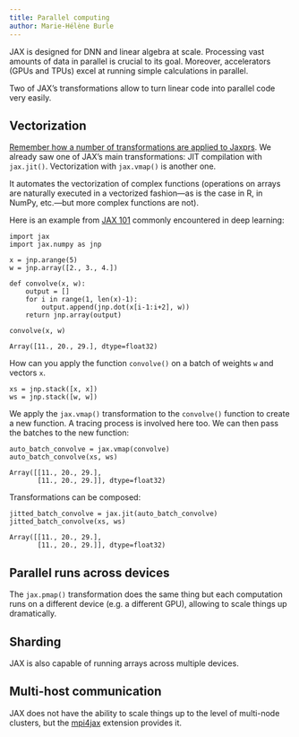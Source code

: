 ```yaml
---
title: Parallel computing
author: Marie-Hélène Burle
---
```


:::{.def}

JAX is designed for DNN and linear algebra at scale. Processing vast amounts of data in parallel is crucial to its goal. Moreover, accelerators (GPUs and TPUs) excel at running simple calculations in parallel.

Two of JAX's transformations allow to turn linear code into parallel code very easily.

:::

## Vectorization

<!-- multithreading -->

[Remember how a number of transformations are applied to Jaxprs](https://mint.westdri.ca/ai/jx_map#map). We already saw one of JAX's main transformations: JIT compilation with `jax.jit()`. Vectorization with `jax.vmap()` is another one.

It automates the vectorization of complex functions (operations on arrays are naturally executed in a vectorized fashion—as is the case in R, in NumPy, etc.—but more complex functions are not).

Here is an example from [JAX 101](https://jax.readthedocs.io/en/latest/jax-101/index.html) commonly encountered in deep learning:

```.python
import jax
import jax.numpy as jnp

x = jnp.arange(5)
w = jnp.array([2., 3., 4.])

def convolve(x, w):
    output = []
    for i in range(1, len(x)-1):
        output.append(jnp.dot(x[i-1:i+2], w))
    return jnp.array(output)

convolve(x, w)
```

```
Array([11., 20., 29.], dtype=float32)
```

How can you apply the function `convolve()` on a batch of weights `w` and vectors `x`.

```.python
xs = jnp.stack([x, x])
ws = jnp.stack([w, w])
```

We apply the `jax.vmap()` transformation to the `convolve()` function to create a new function. A tracing process is involved here too. We can then pass the batches to the new function:

```.python
auto_batch_convolve = jax.vmap(convolve)
auto_batch_convolve(xs, ws)
```

```
Array([[11., 20., 29.],
       [11., 20., 29.]], dtype=float32)
```

Transformations can be composed:

```.python
jitted_batch_convolve = jax.jit(auto_batch_convolve)
jitted_batch_convolve(xs, ws)
```

```
Array([[11., 20., 29.],
       [11., 20., 29.]], dtype=float32)
```

## Parallel runs across devices

<!-- multiple GPUs on one node -->

The `jax.pmap()` transformation does the same thing but each computation runs on a different device (e.g. a different GPU), allowing to scale things up dramatically.

## Sharding

JAX is also capable of running arrays across multiple devices.

## Multi-host communication

<!-- distributed parallelism -->

JAX does not have the ability to scale things up to the level of multi-node clusters, but the [mpi4jax](https://github.com/mpi4jax/mpi4jax) extension provides it.
